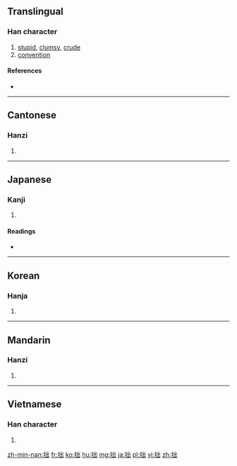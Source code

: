 ==Translingual==

===Han character===
{{Han char|rn=64|rad=手|as=05|sn=8|four=5207<sub>2</sub>|canj=手山山 (QUU)}}

# [[stupid]], [[clumsy]], [[crude]]
# [[convention]]

====References====
* {{Han ref|kx=0426.070|dkj=11965|dj=0775.020|hdz=31860.030|uh=62D9|ud=25305|bh=A9E5|bd=43493}}

----

==Cantonese==

===Hanzi===
{{yue-hanzi|jyut=zyut3|y=jyut3}}

# {{defn|lang=yue|sort=手05}}

----

==Japanese==

===Kanji===
{{ja-kanji|grade=c|rs=手05}}

# {{defn|lang=ja|sort=手05}}

====Readings====
* {{ja-readings|goon=[[せち]] (sechi)|kanon=[[せつ]] (setsu)|kun=[[つたない]] (tsutanai)}}

----

==Korean==

===Hanja===
{{ko-hanja|hangeul=졸|eumhun=|rv=jol|mr=chol|y=col}}

# {{defn|lang=ko|sort=手05}}

----

==Mandarin==

===Hanzi===
{{cmn-hanzi|pin=[[zhuō]] ([[zhuo1]]), [[zhuó]] ([[zhuo2]])|wg=cho<sup>1</sup>, cho<sup>2</sup>}}

# {{defn|lang=cmn|sort=手05}}

----

==Vietnamese==

===Han character===
{{vi-hantu|[[chuyết]], [[chút]], [[choắt]], [[sụt]], [[trút]], [[choét]], [[chót]], [[đúc]], [[nhốt]], [[suốt]]|rs=手05}}

# {{defn|lang=vi|sort=手05}}

[[zh-min-nan:拙]]
[[fr:拙]]
[[ko:拙]]
[[hu:拙]]
[[mg:拙]]
[[ja:拙]]
[[pl:拙]]
[[vi:拙]]
[[zh:拙]]